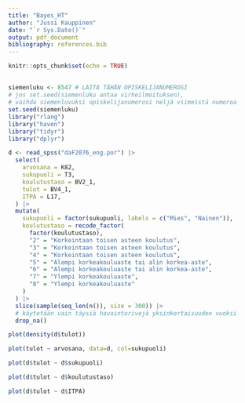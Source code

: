 ```yaml
---
title: "Bayes_HT"
author: "Jussi Kauppinen"
date: "`r Sys.Date()`"
output: pdf_document
bibliography: references.bib
---
```


```r
knitr::opts_chunk$set(echo = TRUE)
```

## 

```r
siemenluku <- 8547 # LAITA TÄHÄN OPISKELIJANUMEROSI
# jos set.seed(siemenluku antaa virheilmoituksen), 
# vaihda siemenluvuksi opiskelijanumerosi neljä viimeistä numeroa
set.seed(siemenluku)
library("rlang")
library("haven")
library("tidyr")
library("dplyr")

d <- read_spss("daF2076_eng.por") |> 
  select(
    arvosana = K82,
    sukupuoli = T3,
    koulutustaso = BV2_1,
    tulot = BV4_1,
    ITPA = L17,
  ) |> 
  mutate(
    sukupuoli = factor(sukupuoli, labels = c("Mies", "Nainen")),
    koulutustaso = recode_factor(
      factor(koulutustaso),
      "2" = "Korkeintaan toisen asteen koulutus",
      "3" = "Korkeintaan toisen asteen koulutus",
      "4" = "Korkeintaan toisen asteen koulutus",
      "5" = "Alempi korkeakouluaste tai alin korkea-aste",
      "6" = "Alempi korkeakouluaste tai alin korkea-aste",
      "7" = "Ylempi korkeakouluaste",
      "8" = "Ylempi korkeakouluaste"
    )
  ) |> 
  slice(sample(seq_len(n()), size = 300)) |> 
  # käytetään vain täysiä havaintorivejä yksinkertaisuuden vuoksi
  drop_na()
```

```r
plot(density(d$tulot))

plot(tulot ~ arvosana, data=d, col=sukupuoli)

plot(d$tulot ~ d$sukupuoli)

plot(d$tulot ~ d$koulutustaso)

plot(d$tulot ~ d$ITPA)
```



